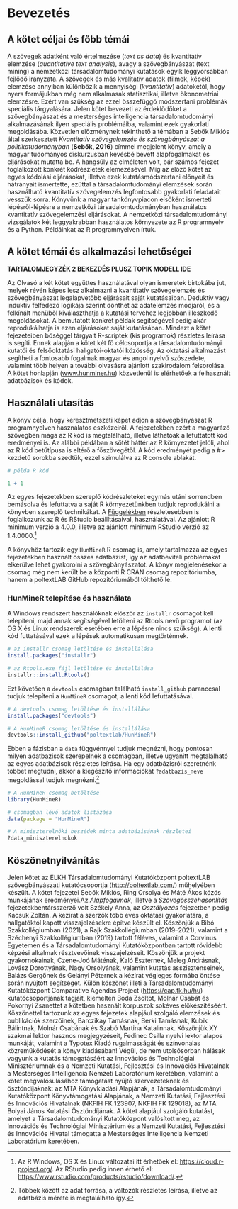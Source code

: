 # Bevezetés {#intro}

## A kötet céljai és főbb témái

A szövegek adatként való értelmezése (*text as data*) és kvantitatív elemzése (*quantitative text analysis*), avagy a szövegbányászat (text mining) a nemzetközi társadalomtudományi kutatások egyik leggyorsabban fejlődő irányzata. A szövegek és más kvalitatív adatok (filmek, képek) elemzése annyiban különbözik a mennyiségi (*kvantitatív*) adatokétól, hogy nyers formájukban még nem alkalmasak statisztikai, illetve ökonometriai elemzésre. Ezért van szükség az ezzel összefüggő módszertani problémák speciális tárgyalására. Jelen kötet bevezeti az érdeklődőket a szövegbányászat és a mesterséges intelligencia társadalomtudományi alkalmazásának ilyen speciális problémáiba, valamint ezek gyakorlati megoldásába. Közvetlen előzménynek tekinthető a témában a Sebők Miklós által szerkesztett *Kvantitatív szövegelemzés és szövegbányászat a politikatudományban* (**Sebők, 2016**) címmel megjelent könyv, amely a magyar tudományos diskurzusban kevésbé bevett alapfogalmakat és eljárásokat mutatta be. A hangsúly az elméleten volt, bár számos fejezet foglalkozott konkrét kódrészletek elemezésével. Míg az előző kötet az egyes kódolási eljárásokat, illetve ezek kutatásmódszertani előnyeit és hátrányait ismertette, ezúttal a társadalomtudományi elemzések során használható kvantitatív szövegelemzés legfontosabb gyakorlati feladatait vesszük sorra. Könyvünk a magyar tankönyvpiacon elsőként ismerteti lépésről-lépésre a nemzetközi társadalomtudományban használatos kvantitatív szövegelemzési eljárásokat. A nemzetközi társadalomtudományi vizsgálatok két leggyakrabban használatos környezete az R programnyelv és a Python. Példáinkat az R programnyelven írtuk.

## A kötet témái és alkalmazási lehetőségei

**TARTALOMJEGYZÉK 2 BEKEZDÉS PLUSZ TOPIK MODELL IDE**

Az Olvasó a két kötet együttes használatával olyan ismeretek birtokába jut, melyek révén képes lesz alkalmazni a kvantitatív szövegelemzés és szövegbányászat legalapvetőbb eljárásait saját kutatásaiban. Deduktív vagy induktív felfedező logikája szerint dönthet az adatelemzés módjáról, és a felkínált menüből kiválaszthatja a kutatási tervéhez legjobban illeszkedő megoldásokat. A bemutatott konkrét példák segítségével pedig akár reprodukálhatja is ezen eljárásokat saját kutatásában. Mindezt a kötet fejezeteiben bőséggel tárgyalt R-scriptek (kis programok) részletes leírása is segíti. Ennek alapján a kötet két fő célcsoportja a társadalomtudományi kutatói és felsőoktatási hallgatói-oktatói közösség. Az oktatási alkalmazást segítheti a fontosabb fogalmak magyar és angol nyelvű szószedete, valamint több helyen a további olvasásra ajánlott szakirodalom felsorolása. A kötet honlapján ([www.hunminer.hu](www.hunminer.hu)) közvetlenül is elérhetőek a felhasznált adatbázisok és kódok.

## Használati utasítás

A könyv célja, hogy keresztmetszeti képet adjon a szövegbányászat R programnyelven használatos eszközeiről. A fejezetekben ezért a magyarázó szövegben maga az R kód is megtalálható, illetve láthatóak a lefuttatott kód eredményei is. Az alábbi példában a sötét háttér az R környezetet jelöli, ahol az R kód betűtípusa is eltérő a főszövegétől. A kód eredményét pedig a \#\> kezdetű sorokba szedtük, ezzel szimulálva az R console ablakát.

```r
# példa R kód

1 + 1
```

Az egyes fejezetekben szereplő kódrészleteket egymás utáni sorrendben bemásolva és lefuttatva a saját R környezetünkben tudjuk reprodukálni a könyvben szereplő technikákat. A [Függelékben](#fuggelek) részletesebben is foglalkozunk az R és RStudio beállításaival, használatával. Az ajánlott R minimum verzió a 4.0.0, illetve az ajánlott minimum RStudio verzió az 1.4.0000.[^1]

[^1]: Az R Windows, OS X és Linux változatai itt érhetőek el: <https://cloud.r-project.org/>. Az RStudio pedig innen érhető el: <https://www.rstudio.com/products/rstudio/download/>.

A könyvhöz tartozik egy `HunMineR` R csomag is, amely tartalmazza az egyes fejezetekben használt összes adatbázist, így az adatbeviteli problémákat elkerülve lehet gyakorolni a szövegbányászatot. A könyv megjelenésekor a csomag még nem került be a központi R CRAN csomag repozitóriumba, hanem a poltextLAB GitHub repozitóriumából tölthető le.

### HunMineR telepítése és használata

A Windows rendszert használóknak először az `installr` csomagot kell telepíteni, majd annak segítségével letölteni az Rtools nevű programot (az OS X és Linux rendszerek esetében erre a lépésre nincs szükség). A lenti kód futtatásával ezek a lépések automatikusan megtörténnek.

```r
# az installr csomag letöltése és installálása
install.packages("installr")

# az Rtools.exe fájl letöltése és installálása
installr::install.Rtools()
```

Ezt követően a `devtools` csomagban található `install_github` paranccsal tudjuk telepíteni a `HunMineR` csomagot, a lenti kód lefuttatásával.

```r
# A devtools csomag letöltése és installálása
install.packages("devtools")

# A HunMineR csomag letöltése és installálása
devtools::install_github("poltextlab/HunMineR")
```

Ebben a fázisban a `data` függvénnyel tudjuk megnézni, hogy pontosan milyen adatbazisok szerepelnek a csomagban, illetve ugyanitt megtalálható az egyes adatbázisok részletes leírása. Ha egy adatbázisról szeretnénk többet megtudni, akkor a kiegészítő információkat `?adatbazis_neve` megoldással tudjuk megnézni.[^2]

[^2]: Többek között az adat forrása, a változók részletes leírása, illetve az adatbázis mérete is megtalálható így.

```r
# A HunMineR csomag betöltése
library(HunMineR)

# csomagban lévő adatok listázása
data(package = "HunMineR")

# A miniszterelnöki beszédek minta adatbázisának részletei
?data_miniszterelnokok
```

## Köszönetnyilvánítás

Jelen kötet az ELKH Társadalomtudományi Kutatóközpont poltextLAB szövegbányászati kutatócsoportja ([http://poltextlab.com/](http://poltextlab.com/)) műhelyében készült. A kötet fejezetei Sebők Miklós, Ring Orsolya és Máté Ákos közös munkájának eredményei.Az *Alapfogalmak*, illetve a *Szövegösszehasonlítás* fejezetekbentársszerző volt Székely Anna, az *Osztályozás* fejezetben pedig Kacsuk Zoltán. A kézirat a szerzők több éves oktatási gyakorlatára, a hallgatóktól kapott visszajelzésekre építve készült el. Köszönjük a Bibó Szakkollégiumban (2021), a Rajk Szakkollégiumban (2019--2021), valamint a Széchenyi Szakkollégiumban (2019) tartott féléves, valamint a Corvinus Egyetemen és a Társadalomtudományi Kutatóközpontban tartott rövidebb képzési alkalmak résztvevőinek visszajelzéseit. Köszönjük a projekt gyakornokainak, Czene-Joó Máténak, Kaló Eszternek, Meleg Andrásnak, Lovász Dorottyának, Nagy Orsolyának, valamint kutatás asszisztenseinek, Balázs Gergőnek és Gelányi Péternek a kézirat végleges formába öntése során nyújtott segítséget. Külön köszönet illeti a Társadalomtudományi Kutatóközpont Comparative Agendas Project ([https://cap.tk.hu/hu](https://cap.tk.hu/hu)) kutatócsoportjának tagjait, kiemelten Boda Zsoltot, Molnár Csabát és Pokornyi Zsanettet a kötetben használt korpuszok sokéves előkészítéséért. Köszönettel tartozunk az egyes fejezetek alapjául szolgáló elemzések és publikációk szerzőinek, Barczikay Tamásnak, Berki Tamásnak, Kubik Bálintnak, Molnár Csabának és Szabó Martina Katalinnak. 
Köszönjük XY szakmai lektor hasznos megjegyzéseit, Fedinec Csilla nyelvi lektor alapos munkáját, valamint a Typotex Kiadó rugalmasságát és színvonalas közreműködését a könyv kiadásában! 
Végül, de nem utolsósorban hálásak vagyunk a kutatás támogatásáért az Innovációs és Technológiai Minisztériumnak és a Nemzeti Kutatási, Fejlesztési és Innovációs Hivatalnak a Mesterséges Intelligencia Nemzeti Laboratórium keretében, valamint a kötet megvalósulásához támogatást nyújtó szervezeteknek és ösztöndíjaknak: az MTA Könyvkiadási Alapjának, a Társadalomtudományi Kutatóközpont Könyvtámogatási Alapjának, a Nemzeti Kutatási, Fejlesztési és Innovációs Hivatalnak (NKFIH FK 123907, NKFIH FK 129018), az MTA Bolyai János Kutatási Ösztöndíjának. A kötet alapjául szolgáló kutatást, amelyet a Társadalomtudományi Kutatóközpont valósított meg, az Innovációs és Technológiai Minisztérium és a Nemzeti Kutatási, Fejlesztési és Innovációs Hivatal támogatta a Mesterséges Intelligencia Nemzeti Laboratórium keretében.
